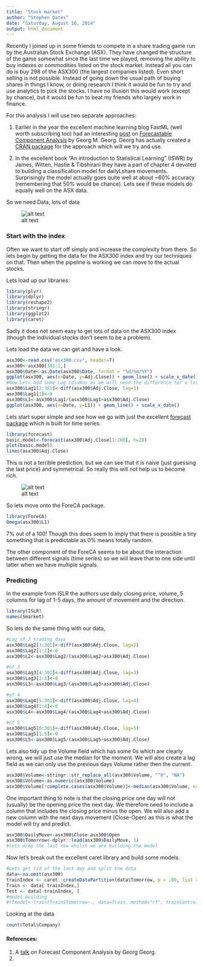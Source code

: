 ```yaml
---
title: "Stock market"
author: "Stephen Oates"
date: "Saturday, August 16, 2014"
output: html_document
---
```


Recently I joined up in some friends to compete in a share trading game run by the Australian Stock Exchange (ASX). They have changed the structure of the game somewhat since the last time we played, removing the ability to buy indexes or commodities listed on the stock market. Instead all you can do is buy 298 of the ASX300 (the largest companies listed). Even short selling is not possible. Instead of going down the usual path of buying shares in things I know, or doing research I think it would be fun to try and use analytics to pick the stocks. I have no illusion this would work (except by chance), but it would be fun to beat my friends who largely work in finance.

For this analysis I will use two separate approaches:

1. Earlier in the year the excellent machine learning blog FastML (well worth subscribing too) had an interesting [post](http://fastml.com/are-stocks-predictable/) on [Forecastable Component Analysis](http://arxiv.org/abs/1205.4591) by Georg M. Georg. Georg has actually created a [CRAN package](http://cran.r-project.org/web/packages/ForeCA/index.html) for the approach which will we try and use.

2. In the excellent book "An introduction to Statistical Learning" (ISWR) by James, Witten, Hastie & Tibshirani they have a part of chapter 4 devoted to building a classification model for dailyLshare movements. Surprisingly the model actually goes quite well at about ~60% accuracy (remembering that 50% would be chance). Lets see if these models do equally well on the ASX data.


So we need Data, lots of data

![alt text](matrix-gun-rack-o.gif "Data, lots of data")

### Start with the index

Often we want to start off simply and increase the complexity from there. So lets begin by getting the data for the ASX300 index and try our techniques on that. Then when the pipeline is working we can move to the actual stocks.

Lets load up our libraries:

```r
library(plyr)
library(dplyr)
library(reshape2)
library(stringr)
library(ggplot2)
library(caret)
```

Sadly it does not seem easy to get lots of data on the ASX300 index (though the individual stocks don't seem to be a problem). 

Lets load the data we can get and have a look.

```r
asx300<-read.csv("asx300.csv", header=T)
asx300<-asx300[301:1,]
asx300$Date<-as.Date(asx300$Date, format = "%d/%m/%Y")
ggplot(asx300, aes(x=Date, y=Adj.Close)) + geom_line() + scale_x_date()
#Now Lets add some Lag columns as we will need the difference for a lot of the latter tasks rather then the actual difference
asx300$Lag1[2:301]<-diff(asx300$Adj.Close, lag=1)
asx300$Lag1[1]<-0
asx300$L1<-asx300$Lag1/(asx300$Lag1+asx300$Adj.Close)
ggplot(asx300, aes(x=Date, y=L1)) + geom_line() + scale_x_date()
```

Lets start super simple and see how we go with just the excellent [forecast package](http://cran.r-project.org/web/packages/forecast/index.html) which is built for time series.

```r
library(forecast)
basic.model<-forecast(asx300$Adj.Close[1:280], h=20)
plot(basic.model)
lines(asx300$Adj.Close)

```

This is not a terrible prediction, but we can see that it is naive (just guessing the last price) and symmetrical. So really this will not help us to become rich.



![alt text](money.jpg "What we are aiming for")


So lets move onto the ForeCA package.

```r
library(ForeCA)
Omega(asx300$L1)

```

7% out of a 100! Though this does seem to imply that there is possible a tiny something that is predictable as 0% means totally random.

The other component of the ForeCA seems to be about the interaction between different signals (time series) so we will leave that to one side until latter when we have multiple signals.

### Predicting

In the example from ISLR the authors use daily closing price, volume, 5 columns for lag of 1-5 days, the amount of movement and the direction.

```r
library(ISLR)
names(Smarket)
```

So lets do the same thing with our data,
```r
#Lag of 2 trading days
asx300$Lag2[3:301]<-diff(asx300$Adj.Close, lag=2)
asx300$Lag2[1:2]<-0
asx300$L2<-asx300$Lag2/(asx300$Lag2+asx300$Adj.Close)

#of 3
asx300$Lag3[4:301]<-diff(asx300$Adj.Close, lag=3)
asx300$Lag3[1:3]<-0
asx300$L3<-asx300$Lag3/(asx300$Lag3+asx300$Adj.Close)

#of 4
asx300$Lag4[5:301]<-diff(asx300$Adj.Close, lag=4)
asx300$Lag4[1:4]<-0
asx300$L4<-asx300$Lag4/(asx300$Lag4+asx300$Adj.Close)

#of 5
asx300$Lag5[6:301]<-diff(asx300$Adj.Close, lag=5)
asx300$Lag5[1:5]<-0
asx300$L5<-asx300$Lag5/(asx300$Lag5+asx300$Adj.Close)
```

Lets also tidy up the Volume field which has some 0s which are clearly wrong, we will just use the median for the moment. We will also create a lag field as we can only use the previous days Volume rather then the current.
```r
asx300$Volume<-stringr::str_replace_all(asx300$Volume, "^0", "NA")
asx300$Volume<-as.numeric(asx300$Volume)
asx300$Volume[!complete.cases(asx300$Volume)]<-median(asx300$Volume, na.rm=T)
```

One important thing to note is that the closing price one day will not (usually) be the opening price the next day. We therefore need to include a column that includes the closing price minus the open. We will also add a new column with the next days movement (Close-Open) as this is what the model will try and predict.

```r
asx300$DailyMove<-asx300$Close-asx300$Open
asx300$Tomorrow<-dplyr::lead(asx300$DailyMove, 1)
#lets drop the last row whilst we are building the model
```


Now let's break out the excellent caret library and build some models.

```r
#Lets get rid of the last day and split the data
data<-na.omit(asx300)
trainIndex <- caret::createDataPartition(data$Tomorrow, p = .80, list = FALSE, times = 1)
Train <- data[ trainIndex,]
Test <- data[-trainIndex, ]
#model building
#rfmodel<-train(Train$Tomorrow~., data=Train, method="rf", trainControl = c(method = "adaptive_cv", number = 10, repeats = 5, classProbs = TRUE, summaryFunction = twoClassSummary, adaptive = list(min = 10, alpha = 0.05, method = "gls", complete = TRUE)))
```


Looking at the data

```r
count(Total$Company)
```
#### References:

1. A [talk](http://techtalks.tv/talks/forecastable-component-analysis/58229/) on Forecast Component Analysis by Georg Georg.
2. 
